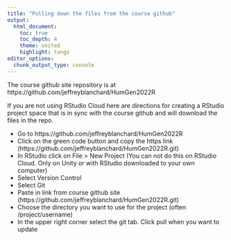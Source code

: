 ```yaml
---
title: "Pulling down the files from the course github"
output:
  html_document:
    toc: true
    toc_depth: 4
    theme: united
    highlight: tango
editor_options: 
  chunk_output_type: console
---
```


The course github site repository is at https://github.com/jeffreyblanchard/HumGen2022R

If you are not using RStudio Cloud here are directions for creating a RStudio project space that is in sync with the course github and will download the files in the repo.

* Go to https://github.com/jeffreyblanchard/HumGen2022R
* Click on the green code button and copy the https link (https://github.com/jeffreyblanchard/HumGen2022R.git)
* In RStudio click on File > New Project (You can not do this on RStudio Cloud. Only on Unity or with RStudio downloaded to your own computer)
* Select Version Control
* Select Git
* Paste in link from course github site (https://github.com/jeffreyblanchard/HumGen2022R.git)
* Choose the directory you want to use for the project (often /project/username)
* In the upper right corner select the git tab. Click pull when you want to update


